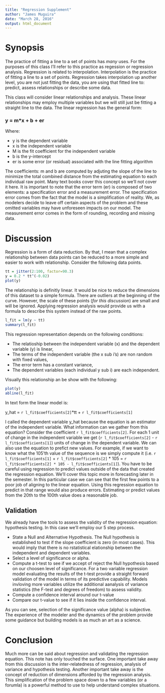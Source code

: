 ```yaml
---
title: "Regression Supplement"
author: "James Muguira"
date: "March 28, 2016"
output: html_document
---
```


# Synopsis

The practice of fitting a line to a set of points has *many* uses. For the purposes of this class I'll refer to this practice as regession or regression analysis. Regression is related to interpolation. Interpolation is the practice of fitting a line to a set of points.  Regression takes interpolation up another level, you are not just fitting the data, you are using that fitted line to: predict, assess relationships or describe some data.

This class will consider linear relationships and analysis.  These linear relationships may employ multiple variables but we will still just be fitting a straight line to the data.  The linear regression has the general form:

### y = m*x + b + er

Where:

* y is the dependent variable
* x is the independent variable
* M is the fit coefficient for the independent variable
* b is the y-intercept
* er is some error (or residual) associated with the line fitting algorithm

The coefficients: m and b are computed by adjuting the slope of the line to minimize the total combined distance from the estimating equation to each individual raw point. Many text books cover this concept so we'll not cover it here. It is important to note that the error term (er) is composed of two elements: a specification error and a measurement error.  The specification error comes from the fact that the model is a simplification of reality. We, as modelers decide to leave off certain aspects of the problem and these omitted variables may have unforeseen impacts on our model.  The measurement error comes in the form of rounding, recording and missing data.

# Discussion

Regression is a form of data reduction. By that, I mean that a complex relationship between data points can be reduced to a more simple and easier to work with relationship. Consider the following data points.

```r
tt = jitter(2:100, factor=90.3)
y = 0.2 * tt^(-0.02)
plot(y)
```

The relationship is definitly linear. It would be nice to reduce the dimensions of this dataset to a simple formula. There are outliers at the beginning of the curve.  However, the scale of these points (*for this discussion*) are small and will be ignored.  Applying regression analysis would provide us with a formula to describe this system instead of the raw points.

```r
l_fit = lm(y ~ tt)
summary(l_fit)
```

This regression representation depends on the following conditions:

* The relatioship between the independent variable (x) and the dependent variable (y) is linear,
* The terms of the independent variable (the x sub i's) are non random with fixed values,
* The error term has a constant variance,
* The dependent variables (each individual y sub i) are each independent.

Visually this relationship an be show with the following:

```r
plot(y)
abline(l_fit)
```

In text form the linear model is:

y_hat = `r l_fit$coefficients[2]`*tt + `r l_fit$coefficients[1]`

I called the dependent variable y_hat because the equation is an estimator of the independent variable. What information can we gather from this equation? Consider the coefficient `r l_fit$coefficients[2]`. For each 1 unit of change in the independent variable we get (`r l_fit$coefficients[2]` - `r l_fit$coefficients[1]`) units of change in the dependent variable.  We can also use the equation to prefict new values. For example, if we want to know what the 105'th value of the sequence is we simply compute it (i.e. `r l_fit$coefficients[1]` + `r l_fit$coefficients[2]` * 105 = `r l_fit$coefficients[2] * 105 - l_fit$coefficients[1]`). You have to be careful using regression to predict values outside of the data that created the regression equation. We'll cover this topic more in forecasting later in the semester. In this particular case we can see that the first few points to a poor job of aligning to the linear equation.  Using this regression equation to predict in that range would also produce errors. Estimating or predict values from the 20th to the 100th value does a reasonable job.

## Validation

We already have the tools to assess the validity of the regression equation: hypothesis testing. In this case we'll employ our 5 step process.

* State a Null and Alternative Hypothesis. The Null hypothesis is established to test if the slope coefficient is zero (in most cases).  This would imply that there is no rstatistical elationship between the independent and dependent variables.
* Select a level of significance or alpha.
* Compute a t-test to see if we accept of reject the Null hypothesis based on our choosen level of significance.  For a two variable regression model evaluating the results of the t-test provide a straight forward validation of the model in terms of its predictive capability. Models invloving more variables utilize the additional aanalysis of variance statistics (the F-test and degrees of freedom) to assess validity.
* Compute a confidence interval around our t-value
* Compare our t-value to see if it lies inside the confidence interval.

As you can see, selection of the significance value (alpha) is subjective.  The experience of the modeler and the dynamics of the problem provide some guidance but building models is as much an art as a science.

# Conclusion

Much more can be said about regression and validating the regression equation.  This note has only touched the surface.  One important take away from this discussion is the inter-relatedness of regression, analysis of variance and hypothesis testing.  Another important take away is the concept of reduction of dimensions afforded by the regression analysis.  This simplification of the problem space down to a few variables (or a forumla) is a powerful method to use to help understand complex situations.
